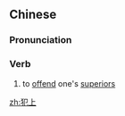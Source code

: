 ==Chinese==
{{zh-forms}}

===Pronunciation===
{{zh-pron
|m=fànshàng
|cat=v
}}

===Verb===
{{zh-verb}}

# to [[offend]] one's [[superior]]s

[[zh:犯上]]